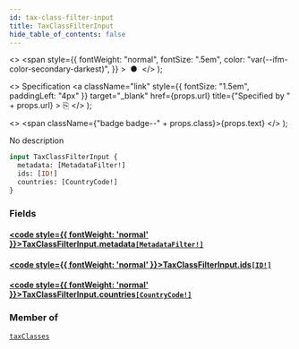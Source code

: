 ```yaml
---
id: tax-class-filter-input
title: TaxClassFilterInput
hide_table_of_contents: false
---
```


  <>
    <span
      style={{
        fontWeight: "normal",
        fontSize: ".5em",
        color: "var(--ifm-color-secondary-darkest)",
      }}
    >
      &nbsp;●&nbsp;
    </span>
  </>
);

  <>
    Specification
    <a
      className="link"
      style={{ fontSize: "1.5em", paddingLeft: "4px" }}
      target="\_blank"
      href={props.url}
      title={"Specified by " + props.url}
    >
      ⎘
    </a>
  </>
);

  <>
    <span className={"badge badge--" + props.class}>{props.text}</span>
  </>
);

No description

```graphql
input TaxClassFilterInput {
  metadata: [MetadataFilter!]
  ids: [ID!]
  countries: [CountryCode!]
}
```

### Fields

#### [<code style={{ fontWeight: 'normal' }}>TaxClassFilterInput.<b>metadata</b></code>](#)<Bullet />[`[MetadataFilter!]`](../../api-reference/miscellaneous/inputs/metadata-filter) <Badge class="secondary" text="list"/> <Badge class="secondary" text="input"/> <Badge class="secondary" text="miscellaneous"/>

>

#### [<code style={{ fontWeight: 'normal' }}>TaxClassFilterInput.<b>ids</b></code>](#)<Bullet />[`[ID!]`](../../api-reference/miscellaneous/scalars/id) <Badge class="secondary" text="list"/> <Badge class="secondary" text="scalar"/> <Badge class="secondary" text="miscellaneous"/>

>

#### [<code style={{ fontWeight: 'normal' }}>TaxClassFilterInput.<b>countries</b></code>](#)<Bullet />[`[CountryCode!]`](../../api-reference/miscellaneous/enums/country-code) <Badge class="secondary" text="list"/> <Badge class="secondary" text="enum"/> <Badge class="secondary" text="miscellaneous"/>

>

### Member of

[`taxClasses`](../../api-reference/taxes/queries/tax-classes) <Badge class="secondary" text="query"/>
